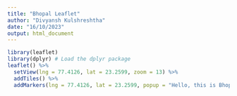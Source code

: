 ---
title: "Bhopal Leaflet"
author: "Divyansh Kulshreshtha"
date: "16/10/2023"
output: html_document
---

```{r}
library(leaflet)
library(dplyr) # Load the dplyr package
leaflet() %>%
  setView(lng = 77.4126, lat = 23.2599, zoom = 13) %>%
  addTiles() %>%
  addMarkers(lng = 77.4126, lat = 23.2599, popup = "Hello, this is Bhopal")
```